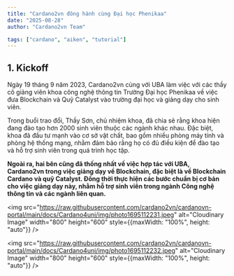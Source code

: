 ```yaml
---
title: "Cardano2vn đông hành cùng Đại học Phenikaa"
date: "2025-08-28"
author: "Cardano2vn Team"

tags: ["cardano", "aiken", "tutorial"]
---
```



## 1. Kickoff

Ngày 19 tháng 9 năm 2023, Cardano2vn cùng với UBA làm việc với các thầy cô giảng viên khoa công nghệ thông tin Trường Đại học Phenikaa về việc đưa Blockchain và Quỹ Catalyst vào trường đại học và giảng dạy cho sinh viên.

Trong buổi trao đổi, Thầy Sơn, chủ nhiệm khoa, đã chia sẻ rằng khoa hiện đang đào tạo hơn 2000 sinh viên thuộc các ngành khác nhau. Đặc biệt, khoa đã đầu tư mạnh vào cơ sở vật chất, bao gồm nhiều phòng máy tính và phòng hệ thống mạng, nhằm đảm bảo rằng họ có đủ điều kiện để đào tạo và hỗ trợ sinh viên trong quá trình học tập.

**Ngoài ra, hai bên cũng đã thống nhất về việc hợp tác với UBA, Cardano2vn trong việc giảng dạy về Blockchain, đặc biệt là về Blockchain Cardano và quỹ Catalyst. Đồng thời thực hiện các bước chuẩn bị cơ bản cho việc giảng dạy này, nhằm hỗ trợ sinh viên trong ngành Công nghệ thông tin và các ngành liên quan.**

<img src="https://raw.githubusercontent.com/cardano2vn/cardanovn-portal/main/docs/Cardano4uni/img/photo1695112231.jpeg" alt="Cloudinary Image" width="800" height="600" style={{maxWidth: "100%", height: "auto"}} />

<img src="https://raw.githubusercontent.com/cardano2vn/cardanovn-portal/main/docs/Cardano4uni/img/photo1695112232.jpeg" alt="Cloudinary Image" width="800" height="600" style={{maxWidth: "100%", height: "auto"}} />




